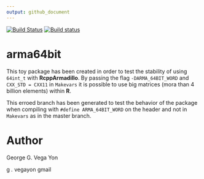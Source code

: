 ```yaml
---
output: github_document
---
```



[![Build Status](https://travis-ci.org/gvegayon/arma64bit.svg?branch=64bit-on-header)](https://travis-ci.org/gvegayon/arma64bit)
[![Build status](https://ci.appveyor.com/api/projects/status/peavy3c38yx38l09/branch/64bit-on-header?svg=true)](https://ci.appveyor.com/project/gvegayon/arma64bit/branch/64bit-on-header)

# arma64bit

This toy package has been created in order to test the stability of using `64int_t`
with __RcppArmadillo__. By passing the flag `-DARMA_64BIT_WORD` and 
`CXX_STD = CXX11` in `Makevars` it is possible to use big matrices (mora than
4 billion elements) within __R__.

This erroed branch has been generated to test the behavior of the package when
compiling with `#define ARMA_64BIT_WORD` on the header and not in `Makevars`
as in the master branch.

# Author

George G. Vega Yon

g *.* vegayon gmail


